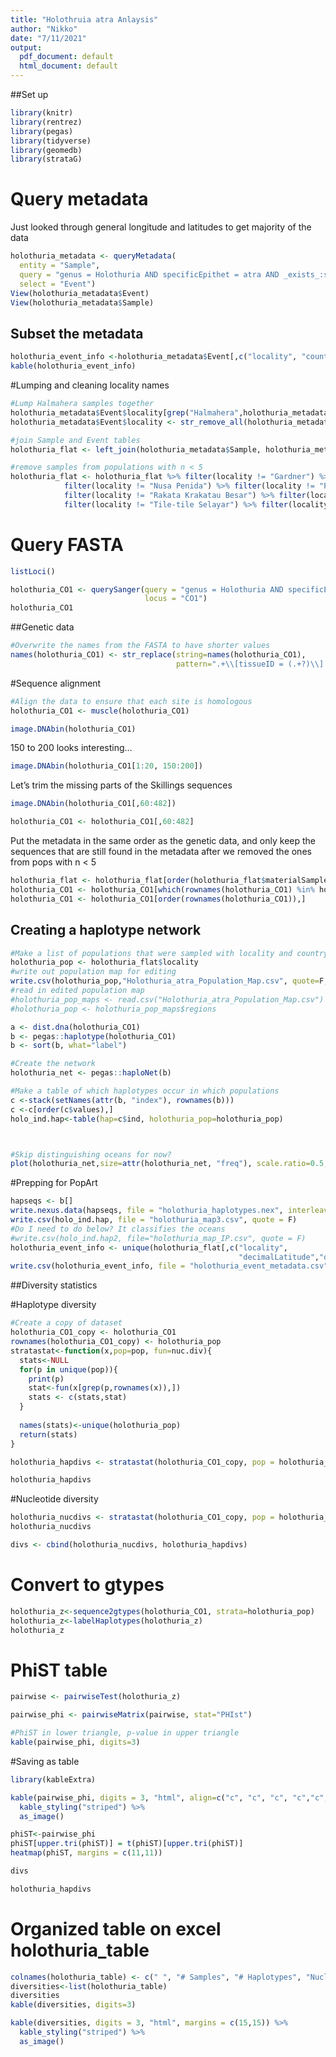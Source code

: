 ```yaml
---
title: "Holothruia atra Anlaysis"
author: "Nikko"
date: "7/11/2021"
output:
  pdf_document: default
  html_document: default
---
```


\#\#Set up

```r
library(knitr)
library(rentrez)
library(pegas)
library(tidyverse)
library(geomedb)
library(strataG)
```

# Query metadata

Just looked through general longitude and latitudes to get majority of the data

```r
holothuria_metadata <- queryMetadata(
  entity = "Sample",
  query = "genus = Holothuria AND specificEpithet = atra AND _exists_:sequence",
  select = "Event")
View(holothuria_metadata$Event)
View(holothuria_metadata$Sample)


```

## Subset the metadata

```r
holothuria_event_info <-holothuria_metadata$Event[,c("locality", "country", "decimalLatitude", "decimalLongitude", "eventID")]
kable(holothuria_event_info)
```

\#Lumping and cleaning locality names

```r
#Lump Halmahera samples together
holothuria_metadata$Event$locality[grep("Halmahera",holothuria_metadata$Event$locality)] <- "Halmahera"
holothuria_metadata$Event$locality <- str_remove_all(holothuria_metadata$Event$locality,'\\"')   %>% str_remove_all("[(,)]")

#join Sample and Event tables
holothuria_flat <- left_join(holothuria_metadata$Sample, holothuria_metadata$Event, by = "eventID")

#remove samples from populations with n < 5
holothuria_flat <- holothuria_flat %>% filter(locality != "Gardner") %>% filter(locality != "New Caledonia") %>% 
            filter(locality != "Nusa Penida") %>% filter(locality != "Papua New Guinea") %>% 
            filter(locality != "Rakata Krakatau Besar") %>% filter(locality != "Solomon Islands") %>% 
            filter(locality != "Tile-tile Selayar") %>% filter(locality != "Yop T. Cenderwasih")

```

# Query FASTA

```r
listLoci()
```

```r
holothuria_CO1 <- querySanger(query = "genus = Holothuria AND specificEpithet = atra AND _exists_:sequence", 
                              locus = "CO1")
holothuria_CO1
```

\#\#Genetic data

```r
#Overwrite the names from the FASTA to have shorter values
names(holothuria_CO1) <- str_replace(string=names(holothuria_CO1),
                                     pattern=".+\\[tissueID = (.+?)\\].+", replacement = "\\1")
```

\#Sequence alignment

```r
#Align the data to ensure that each site is homologous
holothuria_CO1 <- muscle(holothuria_CO1)

image.DNAbin(holothuria_CO1)
```

150 to 200 looks interesting...

```r
image.DNAbin(holothuria_CO1[1:20, 150:200])
```

Let's trim the missing parts of the Skillings sequences

```r
image.DNAbin(holothuria_CO1[,60:482])

holothuria_CO1 <- holothuria_CO1[,60:482]

```

Put the metadata in the same order as the genetic data, and only keep the sequences that are still found in the metadata after we removed the ones from pops with n \< 5

```r
holothuria_flat <- holothuria_flat[order(holothuria_flat$materialSampleID),]
holothuria_CO1 <- holothuria_CO1[which(rownames(holothuria_CO1) %in% holothuria_flat$materialSampleID),]
holothuria_CO1 <- holothuria_CO1[order(rownames(holothuria_CO1)),]
```

## Creating a haplotype network

```r
#Make a list of populations that were sampled with locality and country names
holothuria_pop <- holothuria_flat$locality
#write out population map for editing
write.csv(holothuria_pop,"Holothuria_atra_Population_Map.csv", quote=F,row.names = F)
#read in edited population map
#holothuria_pop_maps <- read.csv("Holothuria_atra_Population_Map.csv")
#holothuria_pop <- holothuria_pop_maps$regions

a <- dist.dna(holothuria_CO1)
b <- pegas::haplotype(holothuria_CO1)
b <- sort(b, what="label")

#Create the network
holothuria_net <- pegas::haploNet(b)

#Make a table of which haplotypes occur in which populations
c <-stack(setNames(attr(b, "index"), rownames(b)))
c <-c[order(c$values),]
holo_ind.hap<-table(hap=c$ind, holothuria_pop=holothuria_pop)



#Skip distinguishing oceans for now?
plot(holothuria_net,size=attr(holothuria_net, "freq"), scale.ratio=0.5, pie=holo_ind.hap, legend=F, labels=F, threshold=0, show.mutation=2, fast=T)
```

\#Prepping for PopArt

```r
hapseqs <- b[]
write.nexus.data(hapseqs, file = "holothuria_haplotypes.nex", interleaved = F)
write.csv(holo_ind.hap, file = "holothuria_map3.csv", quote = F)
#Do I need to do below? It classifies the oceans
#write.csv(holo_ind.hap2, file="holothuria_map_IP.csv", quote = F)
holothuria_event_info <- unique(holothuria_flat[,c("locality",
                                                   "decimalLatitude","decimalLongitude")])
write.csv(holothuria_event_info, file = "holothuria_event_metadata.csv", quote = F)
```

\#\#Diversity statistics

\#Haplotype diversity

```r
#Create a copy of dataset
holothuria_CO1_copy <- holothuria_CO1
rownames(holothuria_CO1_copy) <- holothuria_pop
stratastat<-function(x,pop=pop, fun=nuc.div){
  stats<-NULL
  for(p in unique(pop)){
    print(p)
    stat<-fun(x[grep(p,rownames(x)),])
    stats <- c(stats,stat)
  }
  
  names(stats)<-unique(holothuria_pop)
  return(stats)
}

holothuria_hapdivs <- stratastat(holothuria_CO1_copy, pop = holothuria_pop, fun = hap.div)

holothuria_hapdivs
```

\#Nucleotide diversity

```r
holothuria_nucdivs <- stratastat(holothuria_CO1_copy, pop = holothuria_pop, fun = nuc.div)
holothuria_nucdivs

divs <- cbind(holothuria_nucdivs, holothuria_hapdivs)

```

# Convert to gtypes

```r
holothuria_z<-sequence2gtypes(holothuria_CO1, strata=holothuria_pop)
holothuria_z<-labelHaplotypes(holothuria_z)
holothuria_z
```

# PhiST table


```r
pairwise <- pairwiseTest(holothuria_z)

pairwise_phi <- pairwiseMatrix(pairwise, stat="PHIst")

#PhiST in lower triangle, p-value in upper triangle
kable(pairwise_phi, digits=3)
```
#Saving as table
```r
library(kableExtra)

kable(pairwise_phi, digits = 3, "html", align=c("c", "c", "c", "c","c", "c", "c", "c","c", "c", "c", "c","c", "c", "c", "c","c", "c", "c", "c","c", "c", "c", "c", "c", "c","c", "c", "c", "c")) %>%
  kable_styling("striped") %>%
  as_image()
```

```r
phiST<-pairwise_phi
phiST[upper.tri(phiST)] = t(phiST)[upper.tri(phiST)]
heatmap(phiST, margins = c(11,11))
```

```r
divs
```

```r
holothuria_hapdivs
```

# Organized table on excel holothuria_table

```r
colnames(holothuria_table) <- c(" ", "# Samples", "# Haplotypes", "Nucleotide Diversity", "Haplotype Diversity")
diversities<-list(holothuria_table)
diversities
kable(diversities, digits=3)

kable(diversities, digits = 3, "html", margins = c(15,15)) %>%
  kable_styling("striped") %>%
  as_image()
```
